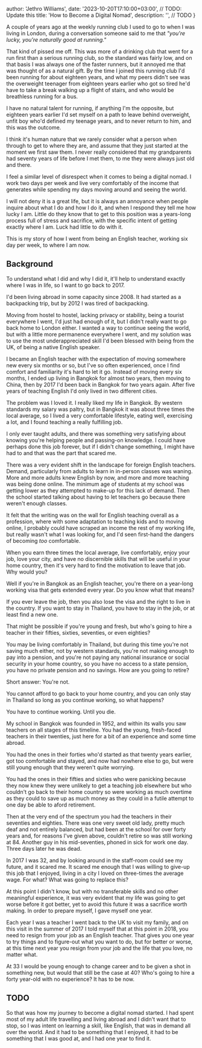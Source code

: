 
  author: 'Jethro Williams',
  date: '2023-10-20T17:10:00+03:00', // TODO: Update this
  title: 'How to Become a Digital Nomad',
  description: '', // TODO
}


A couple of years ago at the weekly running club I used to go to when I was living in London, during a conversation someone said to me that _"you're lucky, you're naturally good at running."_

That kind of pissed me off. This was more of a drinking club that went for a run first than a serious running club, so the standard was fairly low, and on that basis I was always one of the faster runners, but it annoyed me that was thought of as a natural gift. By the time I joined this running club I'd been running for about eighteen years, and what my peers didn't see was the overweight teenager from eighteen years earlier who got so tired he'd have to take a break walking up a flight of stairs, and who would be breathless running for a bus.

I have no natural talent for running, if anything I'm the opposite, but eighteen years earlier I'd set myself on a path to leave behind overweight, unfit boy who'd defined my teenage years, and to never return to him, and this was the outcome.

I think it's human nature that we rarely consider what a person when through to get to where they are, and assume that they just started at the moment we first saw them. I never really considered that my grandparents had seventy years of life before I met them, to me they were always just old and there.

I feel a similar level of disrespect when it comes to being a digital nomad. I work two days per week and live very comfortably of the income that generates while spending my days moving around and seeing the world.

I will not deny it is a great life, but it is always an annoyance when people inquire about what I do and how I do it, and when I respond they tell me how lucky I am. Little do they know that to get to this position was a years-long process full of stress and sacrifice, with the specific intent of getting exactly where I am. Luck had little to do with it.

This is my story of how I went from being an English teacher, working six day per week, to where I am now.

## Background

To understand what I did and why I did it, it'll help to understand exactly where I was in life, so I want to go back to 2017.

I'd been living abroad in some capacity since 2008. It had started as a backpacking trip, but by 2012 I was tired of backpacking.

Moving from hostel to hostel, lacking privacy or stability, being a tourist everywhere I went, I'd just had enough of it, but I didn't really want to go back home to London either. I wanted a way to continue seeing the world, but with a little more permanence everywhere I went, and my solution was to use the most underappreciated skill I'd been blessed with being from the UK, of being a native English speaker.

I became an English teacher with the expectation of moving somewhere new every six months or so, but I've so often experienced, once I find comfort and familiarity it's hard to let it go. Instead of moving every six months, I ended up living in Bangkok for almost two years, then moving to China, then by 2017 I'd been back in Bangkok for two years again. After five years of teaching English I'd only lived in two different cities.

The problem was I loved it. I really liked my life in Bangkok. By western standards my salary was paltry, but in Bangkok it was about three times the local average, so I lived a very comfortable lifestyle, eating well, exercising a lot, and I found teaching a really fulfilling job.

I only ever taught adults, and there was something very satisfying about knowing you're helping people and passing-on knowledge. I could have perhaps done this job forever, but if I didn't change something, I might have had to and that was the part that scared me.

There was a very evident shift in the landscape for foreign English teachers. Demand, particularly from adults to learn in in-person classes was waning. More and more adults knew English by now, and more and more teaching was being done online. The minimum age of students at my school was getting lower as they attempted to make-up for this lack of demand. Then the school started talking about having to let teachers go because there weren't enough classes.

It felt that the writing was on the wall for English teaching overall as a profession, where with some adaptation to teaching kids and to moving online, I probably could have scraped an income the rest of my working life, but really wasn't what I was looking for, and I'd seen first-hand the dangers of becoming _too_ comfortable.

When you earn three times the local average, live comfortably, enjoy your job, love your city, and have no discernible skills that will be useful in your home country, then it's very hard to find the motivation to leave that job. Why would you?

Well if you're in Bangkok as an English teacher, you're there on a year-long working visa that gets extended every year. Do you know what that means?

If you ever leave the job, then you also lose the visa and the right to live in the country. If you want to stay in Thailand, you have to stay in the job, or at least find a new one.

That might be possible if you're young and fresh, but who's going to hire a teacher in their fifties, sixties, seventies, or even eighties?

You may be living comfortably in Thailand, but during this time you're not saving much either, not by western standards, you're not making enough to pay into a pension, and you're not paying any national insurance or social security in your home country, so you have no access to a state pension, you have no private pension and no savings. How are you going to retire?

Short answer: You're not.

You cannot afford to go back to your home country, and you can only stay in Thailand so long as you continue working, so what happens?

You have to continue working. Until you die.

My school in Bangkok was founded in 1952, and within its walls you saw teachers on all stages of this timeline. You had the young, fresh-faced teachers in their twenties, just here for a bit of an experience and some time abroad.

You had the ones in their forties who'd started as that twenty years earlier, got too comfortable and stayed, and now had nowhere else to go, but were still young enough that they weren't quite worrying.

You had the ones in their fifties and sixties who were panicking because they now knew they were unlikely to get a teaching job elsewhere but who couldn't go back to their home country so were working as much overtime as they could to save up as much money as they could in a futile attempt to one day be able to aford retirement.

Then at the very end of the spectrum you had the teachers in their seventies and eighties. There was one very sweet old lady, pretty much deaf and not entirely balanced, but had been at the school for over forty years and, for reasons I've given above, couldn't retire so was still working at 84. Another guy in his mid-seventies, phoned in sick for work one day. Three days later he was dead.

In 2017 I was 32, and by looking around in the staff-room could see my future, and it scared me. It scared me enough that I was willing to give-up this job that I enjoyed, living in a city I loved on three-times the average wage. For what? What was going to replace this?

At this point I didn't know, but with no transferable skills and no other meaningful experience, it was very evident that my life was going to get worse before it got better, yet to avoid this future it was a sacrifice worth making. In order to prepare myself, I gave myself one year.

Each year I was a teacher I went back to the UK to visit my family, and on this visit in the summer of 2017 I told myself that at this point in 2018, you need to resign from your job as an English teacher. That gives you one year to try things and to figure-out what you want to do, but for better or worse, at this time next year you resign from your job and the life that you love, no matter what.

At 33 I would be young enough to change career and to be given a shot in something new, but would that still be the case at 40? Who's going to hire a forty year-old with no experience? It has to be now.

## TODO

So that was how my journey to become a digital nomad started. I had spent most of my adult life travelling and living abroad and I didn't want that to stop, so I was intent on learning a skill, like English, that was in demand all over the world. And it had to be something that I enjoyed, it had to be something that I was good at, and I had one year to find it.
